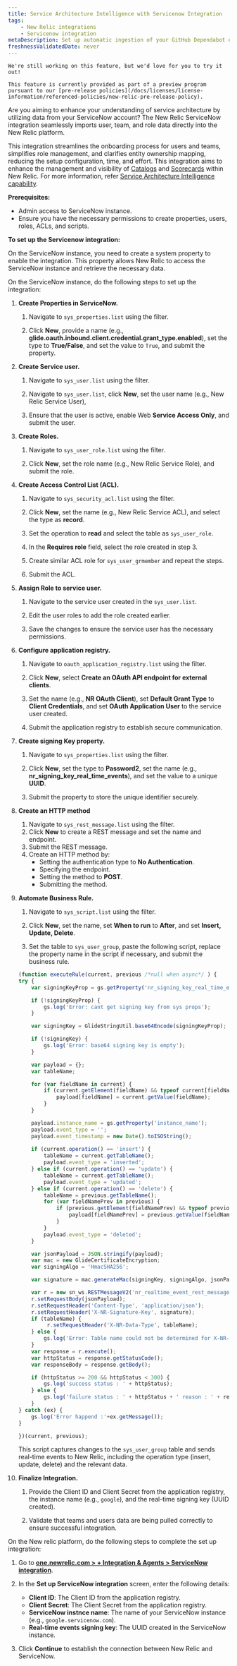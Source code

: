 ```yaml
---
title: Service Architecture Intelligence with Servicenow Integration
tags:
    - New Relic integrations
    - Servicenow integration
metaDescription: Set up automatic ingestion of your GitHub Dependabot events by using webhook for ongoing ingestion.
freshnessValidatedDate: never
---
```


<Callout title="PREVIEW">

    We're still working on this feature, but we'd love for you to try it out!

    This feature is currently provided as part of a preview program pursuant to our [pre-release policies](/docs/licenses/license-information/referenced-policies/new-relic-pre-release-policy).
</Callout>


Are you aiming to enhance your understanding of service architecture by utilizing data from your ServiceNow account? The New Relic ServiceNow integration seamlessly imports user, team, and role data directly into the New Relic platform.

This integration streamlines the onboarding process for users and teams, simplifies role management, and clarifies entity ownership mapping, reducing the setup configuration, time, and effort. This integration aims to enhance the management and visibility of [Catalogs](/docs/service-architecture-intelligence/catalogs/catalogs) and [Scorecards](/docs/service-architecture-intelligence/scorecards/getting-started) within New Relic. For more information, refer [Service Architecture Intelligence capability](/docs/service-architecture-intelligence/getting-started). 


**Prerequisites:**

* Admin access to ServiceNow instance.
* Ensure you have the necessary permissions to create properties, users, roles, ACLs, and scripts.


**To set up the Servicenow integration:**

On the ServiceNow instance, you need to create a system property to enable the integration. This property allows New Relic to access the ServiceNow instance and retrieve the necessary data. 

On the ServiceNow instance, do the following steps to set up the integration:

1. **Create Properties in ServiceNow.**

    1. Navigate to `sys_properties.list` using the filter.
    
    2. Click **New**, provide a name (e.g., **glide.oauth.inbound.client.credential.grant_type.enabled**), set the type to **True/False**, and set the value to `True`, and submit the property.

2. **Create Service user.**

    1. Navigate to `sys_user.list` using the filter.
    
    2. Navigate to `sys_user.list`, click **New**, set the user name (e.g., New Relic Service User), 
    
    3. Ensure that the user is active, enable Web **Service Access Only**, and submit the user.

3. **Create Roles.**
    1. Navigate to `sys_user_role.list` using the filter.
    
    2. Click **New**, set the role name (e.g., New Relic Service Role), and submit the role.

4. **Create Access Control List (ACL).**

    1. Navigate to `sys_security_acl.list` using the filter.
    
    2. Click **New**, set the name (e.g., New Relic Service ACL), and select the type as **record**.
    
    3. Set the operation to **read** and select the table as `sys_user_role`.
    
    4. In the **Requires role** field, select the role created in step 3.
    5. Create similar ACL role for `sys_user_grmember` and repeat the steps.
     
    6. Submit the ACL.

5. **Assign Role to service user.**

    1. Navigate to the service user created in the `sys_user.list`.
    
    2. Edit the user roles to add the role created earlier.
    
    3. Save the changes to ensure the service user has the necessary permissions.

6. **Configure application registry.**

    1. Navigate to `oauth_application_registry.list` using the filter.
    
    2. Click **New**, select **Create an OAuth API endpoint for external clients**.
    
    3. Set the name (e.g., **NR OAuth Client**), set **Default Grant Type** to **Client Credentials**, and set **OAuth Application User** to the service user created.
    
    4. Submit the application registry to establish secure communication.

7. **Create signing Key property.**

    1. Navigate to `sys_properties.list` using the filter.
    
    2. Click **New**, set the type to **Password2**, set the name (e.g., **nr_signing_key_real_time_events**), and set the value to a unique **UUID**.
    
    3. Submit the property to store the unique identifier securely.

    
9. **Create an HTTP method**

    1. Navigate to `sys_rest_message.list` using the filter.
    2. Click **New** to create a REST message and set the name and endpoint.
    3. Submit the REST message.
    4. Create an HTTP method by:
        - Setting the authentication type to **No Authentication**.
        - Specifying the endpoint.
        - Setting the method to **POST**.
        - Submitting the method.
10. **Automate Business Rule.**

    1. Navigate to `sys_script.list` using the filter.
    
    2. Click **New**, set the name, set **When to run** to **After**, and set **Insert, Update, Delete**.
    
    3. Set the table to `sys_user_group`, paste the following script, replace the property name in the script if necessary, and submit the business rule.
    
    ```javascript
    (function executeRule(current, previous /*null when async*/ ) {
    try {
        var signingKeyProp = gs.getProperty('nr_signing_key_real_time_events');

        if (!signingKeyProp) {
            gs.log('Error: cant get signing key from sys props');
        }

		var signingKey = GlideStringUtil.base64Encode(signingKeyProp);

        if (!signingKey) {
            gs.log('Error: base64 signing key is empty');
        }

        var payload = {};
        var tableName;

        for (var fieldName in current) {
            if (current.getElement(fieldName) && typeof current[fieldName] !== 'function') {
                payload[fieldName] = current.getValue(fieldName);
            }
        }

        payload.instance_name = gs.getProperty('instance_name');
        payload.event_type = '';
        payload.event_timestamp = new Date().toISOString();
      
        if (current.operation() == 'insert') {
            tableName = current.getTableName();
            payload.event_type = 'inserted';
        } else if (current.operation() == 'update') {
            tableName = current.getTableName();
            payload.event_type = 'updated';
        } else if (current.operation() == 'delete') {
            tableName = previous.getTableName();
            for (var fieldNamePrev in previous) {
                if (previous.getElement(fieldNamePrev) && typeof previous[fieldNamePrev] !== 'function') {
                    payload[fieldNamePrev] = previous.getValue(fieldNamePrev);
                }
            }
            payload.event_type = 'deleted';
        }

        var jsonPayload = JSON.stringify(payload);
		var mac = new GlideCertificateEncryption;
		var signingAlgo = 'HmacSHA256';

        var signature = mac.generateMac(signingKey, signingAlgo, jsonPayload);

        var r = new sn_ws.RESTMessageV2('nr_realtime_event_rest_message', 'post_nr_realtime_event_rest_message');
        r.setRequestBody(jsonPayload);
        r.setRequestHeader('Content-Type', 'application/json');
        r.setRequestHeader('X-NR-Signature-Key', signature);
        if (tableName) {
             r.setRequestHeader('X-NR-Data-Type', tableName);
        } else {
            gs.log('Error: Table name could not be determined for X-NR-Data-Type header.');
        }
        var response = r.execute();
        var httpStatus = response.getStatusCode();
        var responseBody = response.getBody();

        if (httpStatus >= 200 && httpStatus < 300) {
            gs.log('success status : ' + httpStatus);
        } else {
            gs.log('failure status : ' + httpStatus + ' reason : ' + responseBody);
        }
    } catch (ex) {
        gs.log('Error happend :'+ex.getMessage());
    }

    })(current, previous);

    ```

    This script captures changes to the `sys_user_group` table and sends real-time events to New Relic, including the operation type (insert, update, delete) and the relevant data.

11. **Finalize Integration.**

    1. Provide the Client ID and Client Secret from the application registry, the instance name (e.g., `google`), and the real-time signing key (UUID created).
    
    2. Validate that teams and users data are being pulled correctly to ensure successful integration.
    
On the New relic platform, do the following steps to complete the set up integration:

1. Go to **[one.newrelic.com > + Integration & Agents > ServiceNow integration](https://one.newrelic.com/marketplace/install-data-source?state=9306060d-b674-b245-083e-ff8d42765e0d)**.
2. In the **Set up ServiceNow integration** screen, enter the following details:

    - **Client ID**: The Client ID from the application registry.
    - **Client Secret**: The Client Secret from the application registry.
    - **ServiceNow instnce name**: The name of your ServiceNow instance (e.g., `google.servicenow.com`).
    - **Real-time events signing key**: The UUID created in the ServiceNow instance.

3. Click **Continue** to establish the connection between New Relic and ServiceNow.

